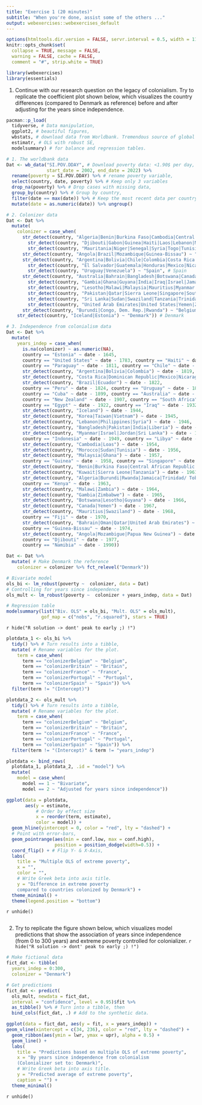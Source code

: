 ```yaml
---
title: "Exercise 1 (20 minutes)"
subtitle: "When you're done, assist some of the others ..."
output: webexercises::webexercises_default
---
```


```r
options(htmltools.dir.version = FALSE, servr.interval = 0.5, width = 115, digits = 2)
knitr::opts_chunk$set(
  collapse = TRUE, message = FALSE, 
  warning = FALSE, cache = FALSE,
  comment = "#", strip.white = TRUE)

library(webexercises)
library(essentials)
```

1. Continue with our research question on the legacy of colonialism. Try to replicate the coefficient plot shown below, which visualizes the country differences (compared to Denmark as reference) before and after adjusting for the years since independence.

```r
pacman::p_load(
  tidyverse, # Data manipulation,
  ggplot2, # beautiful figures,
  wbstats, # download data from Worldbank. Tremendous source of global socio-economic data.
  estimatr, # OLS with robust SE,
  modelsummary) # for balance and regression tables.

# 1. The worldbank data
Dat <- wb_data("SI.POV.DDAY", # Download poverty data: <1.90$ per day,
               start_date = 2002, end_date = 2022) %>%
  rename(poverty = SI.POV.DDAY) %>% # rename poverty variable,
  select(country, date, poverty) %>% # Keep only 3 variables
  drop_na(poverty) %>% # Drop cases with missing data,
  group_by(country) %>% # Group by country,
  filter(date == max(date)) %>% # Keep the most recent data per country.
  mutate(date = as.numeric(date)) %>% ungroup()

# 2. Colonizer data
Dat <- Dat %>% 
  mutate(
    colonizer = case_when(
      str_detect(country, "Algeria|Benin|Burkina Faso|Cambodia|Central African Republic|Chad") |
        str_detect(country, "Djibouti|Gabon|Guinea|Haiti|Laos|Lebanon|Madagascar|Mali|Congo, Rep.|Cote D'Ivoire") | 
        str_detect(country, "Mauritania|Niger|Senegal|Syria|Togo|Tunisia|Vietnam") ~ "France", # France
      str_detect(country, "Angola|Brazil|Mozambique|Guinea-Bissau") ~ "Portugal", # Portugal
      str_detect(country, "Argentina|Bolivia|Chile|Colombia|Costa Rica|Cuba|Dominican Republic|Ecuador") |
        str_detect(country, "El Salvador|Guatemala|Honduras|Mexico|Nicaragua|Panama|Paraguay|Peru") |
        str_detect(country, "Uruguay|Venezuela") ~ "Spain", # Spain
      str_detect(country, "Australia|Bahrain|Bangladesh|Botswana|Canada|Cyprus|Egypt|Fiji") |
        str_detect(country, "Gambia|Ghana|Guyana|India|Iraq|Israel|Jamaica|Jordan|Kenya|Kuwait") |
        str_detect(country, "Lesotho|Malawi|Malaysia|Mauritius|Myanmar|New Zealand|Nigeria|Oman") | 
        str_detect(country, "Pakistan|Qatar|Sierra Leone|Singapore|South Africa") | 
        str_detect(country, "Sri Lanka|Sudan|Swaziland|Tanzania|Trinidad/Tobago|Uganda") | 
        str_detect(country, "United Arab Emirates|United States|Yemen|Zambia|Zimbabwe") ~ "Britain", # Britain
      str_detect(country, "Burundi|Congo, Dem. Rep.|Rwanda") ~ "Belgium",
    str_detect(country, "Iceland|Estonia") ~ "Denmark")) # Denmark

# 3. Independence from colonialism data
Dat <- Dat %>% 
  mutate(
    years_indep = case_when(
      is.na(colonizer) ~ as.numeric(NA),
      country == "Estonia" ~ date - 1645,
      country == "United States" ~ date - 1783, country == "Haiti" ~ date - 1804, 
      country == "Paraguay" ~ date - 1811, country == "Chile" ~ date - 1818,
      str_detect(country, "Argentina|Bolivia|Colombia") ~ date - 1819,
      str_detect(country, "Costa Rica|Dominican Republic|Mexico|Nicaragua|Panama|El Salvador|Guatemala|Honduras|Venezuela") ~ date - 1821,
      str_detect(country, "Brazil|Ecuador") ~ date - 1822,
      country == "Peru" ~ date - 1824, country == "Uruguay" ~ date - 1828,
      country == "Cuba" ~ date - 1899, country == "Australia" ~ date - 1901,
      country == "New Zealand" ~ date - 1907, country == "South Africa" ~ date - 1910,
      country == "Egypt" ~ date - 1922, country == "Iraq" ~ date - 1932,
      str_detect(country, "Iceland") ~ date - 1944,
      str_detect(country, "Korea|Taiwan|Vietnam") ~ date - 1945,
      str_detect(country, "Lebanon|Philippines|Syria") ~ date - 1946,
      str_detect(country, "Bangladesh|Pakistan|India|Liberia") ~ date - 1947,
      str_detect(country, "Myanmar|Israel|Jordan|Sri Lanka") ~ date - 1948,
      country == "Indonesia" ~ date - 1949, country == "Libya" ~ date - 1951,
      str_detect(country, "Cambodia|Loas") ~ date - 1954,
      str_detect(country, "Morocco|Sudan|Tunisia") ~ date - 1956,
      str_detect(country, "Malaysia|Ghana") ~ date - 1957,
      country == "Guinea" ~ date - 1958, country == "Singapore" ~ date - 1959,
      str_detect(country, "Benin|Burkina Faso|Central African Republic|Chad|Congo, Dem. Rep.|Congo, Rep.|Code D'Ivoire|Mali|Mauritania|Niger|Nigeria|Senegal|Gabon|Somalia|Togo") ~ date - 1960,
      str_detect(country, "Kuwait|Sierra Leone|Tanzania") ~ date - 1961,
      str_detect(country, "Algeria|Burundi|Rwanda|Jamaica|Trinidad/ Tobago|Uganda") ~ date - 1962,
      country == "Kenya" ~ date - 1963,
      str_detect(country, "Malawi|Zambia") ~ date - 1964,
      str_detect(country, "Gambia|Zimbabwe") ~ date - 1965,
      str_detect(country, "Botswana|Lesotho|Guyana") ~ date - 1966,
      str_detect(country, "Canada|Yemen") ~ date - 1967,
      str_detect(country, "Mauritius|Swaziland") ~ date - 1968,
      country == "Fiji" ~ date - 1970,
      str_detect(country, "Bahrain|Oman|Qatar|United Arab Emirates") ~ date - 1971,
      country == "Guinea-Bissau" ~ date - 1974,
      str_detect(country, "Angola|Mozambigue|Papua New Guinea") ~ date - 1975,
      country == "Djibouti" ~ date - 1977, 
      country == "Namibia" ~ date - 1990))

Dat <- Dat %>%
  mutate( # Make Denmark the reference
    colonizer = colonizer %>% fct_relevel("Denmark"))

# Bivariate model
ols_bi <- lm_robust(poverty ~  colonizer, data = Dat)
# Controlling for years since independence
ols_mult <- lm_robust(poverty ~  colonizer + years_indep, data = Dat)

# Regression table
modelsummary(list("Biv. OLS" = ols_bi, "Mult. OLS" = ols_mult), 
             gof_map = c("nobs", "r.squared"), stars = TRUE)
```

`r hide("R solution -> dont' peak to early ;) !")`
```r
plotdata_1 <- ols_bi %>%
  tidy() %>% # Turn results into a tibble,
  mutate( # Rename variables for the plot.
    term = case_when(
      term == "colonizerBelgium" ~ "Belgium",
      term == "colonizerBritain" ~ "Britain",
      term == "colonizerFrance" ~ "France",
      term == "colonizerPortugal" ~ "Portugal",
      term == "colonizerSpain" ~ "Spain")) %>%
  filter(term != "(Intercept)")

plotdata_2 <- ols_mult %>%
  tidy() %>% # Turn results into a tibble,
  mutate( # Rename variables for the plot.
    term = case_when(
      term == "colonizerBelgium" ~ "Belgium",
      term == "colonizerBritain" ~ "Britain",
      term == "colonizerFrance" ~ "France",
      term == "colonizerPortugal" ~ "Portugal",
      term == "colonizerSpain" ~ "Spain")) %>%
  filter(term != "(Intercept)" & term != "years_indep")

plotdata <- bind_rows(
  plotdata_1, plotdata_2, .id = "model") %>%
  mutate(
    model = case_when(
      model == 1 ~ "Bivariate",
      model == 2 ~ "Adjusted for years since independence"))

ggplot(data = plotdata, 
       aes(y = estimate, 
           # Order by effect size
           x = reorder(term, estimate),
           color = model)) +
  geom_hline(yintercept = 0, color = "red", lty = "dashed") +
  # Point with error-bars,
  geom_pointrange(aes(min = conf.low, max = conf.high),
                  position = position_dodge(width=0.5)) +
  coord_flip() + # Flip Y- & X-Axis,
  labs(
    title = "Multiple OLS of extreme poverty",
    x = "",
    color = "",
    # Write Greek beta into axis title.
    y = "Difference in extreme poverty 
    compared to countries colonized by Denmark") +
  theme_minimal() +
  theme(legend.position = "bottom")
```
`r unhide()`
```r
```

2. Try to replicate the figure shown below, which visualizes model predictions that show the association of years since independence (from 0 to 300 years) and extreme poverty controlled for colonializer.
`r hide("R solution -> dont' peak to early ;) !")`
```r
# Make fictional data
fict_dat <- tibble(
  years_indep = 0:300,
  colonizer = "Denmark")

# Get predictions
fict_dat <- predict(
  ols_mult, newdata = fict_dat,
  interval = "confidence", level = 0.95)$fit %>%
  as_tibble() %>% # Turn into a tibble, then
  bind_cols(fict_dat, .) # Add to the synthetic data.

ggplot(data = fict_dat, aes(y = fit, x = years_indep)) +
geom_vline(xintercept = c(34, 236), color = "red", lty = "dashed") +
  geom_ribbon(aes(ymin = lwr, ymax = upr), alpha = 0.5) +
  geom_line() +
  labs(
    title = "Predictions based on multiple OLS of extreme poverty",
    x = "By years since independence from colonialism
    (Colonializer set to: Denmark)",
    # Write Greek beta into axis title.
    y = "Predicted average of extreme poverty",
    caption = "") +
  theme_minimal()
```
`r unhide()`
```r
```